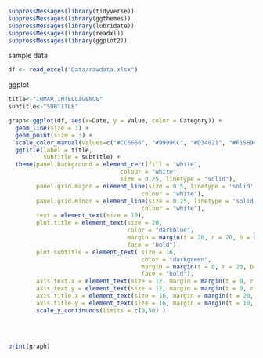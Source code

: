 


```r
suppressMessages(library(tidyverse))
suppressMessages(library(ggthemes))
suppressMessages(library(lubridate))
suppressMessages(library(readxl))
suppressMessages(library(ggplot2))
```



sample data
```r
df <- read_excel("Data/rawdata.xlsx")
```

ggplot
```r
title<-"INMAR INTELLIGENCE"
subtitle<-"SUBTITLE"

graph<-ggplot(df, aes(x=Date, y = Value, color = Category)) +
  geom_line(size = 1) +
  geom_point(size = 3) +
  scale_color_manual(values=c("#CC6666", "#9999CC", "#D34821", "#F15894")) +
  ggtitle(label = title, 
          subtitle = subtitle) +
  theme(panel.background = element_rect(fill = "white",
                                colour = "white",
                                size = 0.25, linetype = "solid"),
        panel.grid.major = element_line(size = 0.5, linetype = 'solid',
                                      colour = "white"), 
        panel.grid.minor = element_line(size = 0.25, linetype = 'solid',
                                      colour = "white"),
        text = element_text(size = 10),
        plot.title = element_text(size = 20, 
                                  color = "darkblue", 
                                  margin = margin(t = 20, r = 20, b = 0, l = 0),
                                  face = "bold"),
        plot.subtitle = element_text( size = 16, 
                                      color = "darkgreen", 
                                      margin = margin(t = 0, r = 20, b = 0, l = 0),
                                      face = "bold"),
        axis.text.x = element_text(size = 12, margin = margin(t = 0, r = 20, b = 0, l = 0)),
        axis.text.y = element_text(size = 12, margin = margin(t = 0, r = 20, b = 0, l = 0)),
        axis.title.x = element_text(size = 16, margin = margin(t = 20, r = 20, b = 10, l = 10)),
        axis.title.y = element_text(size = 16, margin = margin(t = 10, r = 20, b = 10, l = 10))) +
        scale_y_continuous(limits = c(0,50) )
  
  
  

print(graph)
```


